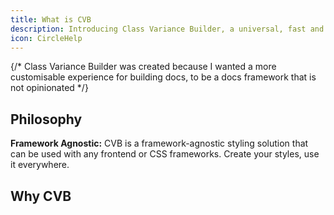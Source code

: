 ```yaml
---
title: What is CVB
description: Introducing Class Variance Builder, a universal, fast and scalable styling solution for the modern web.
icon: CircleHelp
---
```


{/* Class Variance Builder was created because I wanted a more customisable experience for building docs, to be a docs framework that is not opinionated */}

## Philosophy

**Framework Agnostic:** CVB is a framework-agnostic styling solution that can be used with any frontend or CSS frameworks. Create your styles, use it everywhere.

## Why CVB
